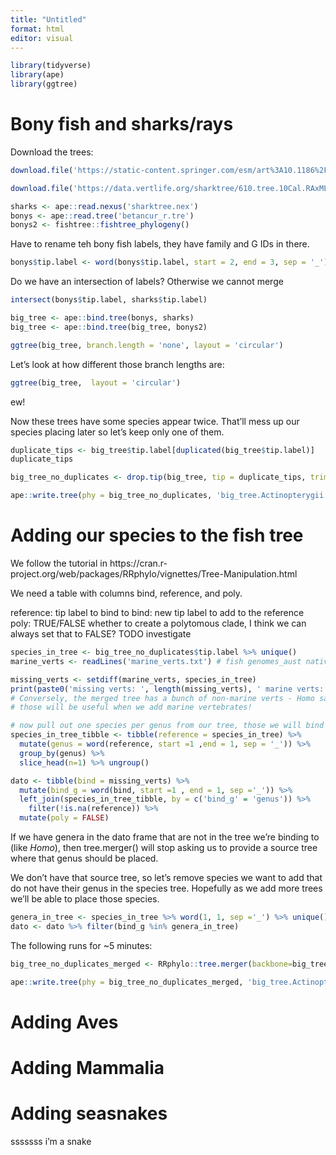 ```yaml
---
title: "Untitled"
format: html
editor: visual
---
```


```r
library(tidyverse)
library(ape)
library(ggtree)
```

# Bony fish and sharks/rays

Download the trees:

```r
download.file('https://static-content.springer.com/esm/art%3A10.1186%2Fs12862-017-0958-3/MediaObjects/12862_2017_958_MOESM2_ESM.tre', 'betancur_r.tre')
```
```r
download.file('https://data.vertlife.org/sharktree/610.tree.10Cal.RAxML.BS.nex', 'sharktree.nex')
```

```r
sharks <- ape::read.nexus('sharktree.nex')
bonys <- ape::read.tree('betancur_r.tre')
bonys2 <- fishtree::fishtree_phylogeny()
```
Have to rename teh bony fish labels, they have family and G IDs in there.

```r
bonys$tip.label <- word(bonys$tip.label, start = 2, end = 3, sep = '_')
```

Do we have an intersection of labels? Otherwise we cannot merge

```r
intersect(bonys$tip.label, sharks$tip.label)
```

```r
big_tree <- ape::bind.tree(bonys, sharks)
big_tree <- ape::bind.tree(big_tree, bonys2)

```

```r
ggtree(big_tree, branch.length = 'none', layout = 'circular')
```

Let's look at how different those branch lengths are:
```r
ggtree(big_tree,  layout = 'circular')
```
ew!

Now these trees have some species appear twice. That'll mess up our species placing later so let's keep only one of them.

```r
duplicate_tips <- big_tree$tip.label[duplicated(big_tree$tip.label)]
duplicate_tips
```
```r
big_tree_no_duplicates <- drop.tip(big_tree, tip = duplicate_tips, trim.internal = TRUE)
```


```r
ape::write.tree(phy = big_tree_no_duplicates, 'big_tree.Actinopterygii.Chondrichtyes.tre')
```


# Adding our species to the fish tree


We follow the tutorial in https://cran.r-project.org/web/packages/RRphylo/vignettes/Tree-Manipulation.html

We need a table with columns bind, reference, and poly.

reference: tip label to bind to 
bind: new tip label to add to the reference
poly: TRUE/FALSE whether to create a polytomous clade, I think we can always set that to FALSE? TODO investigate

```r
species_in_tree <- big_tree_no_duplicates$tip.label %>% unique()
marine_verts <- readLines('marine_verts.txt') # fish genomes_aust native and endemic.xlsx

missing_verts <- setdiff(marine_verts, species_in_tree)
print(paste0('missing verts: ', length(missing_verts), ' marine verts: ', length(marine_verts), ' species in tree: ', length(species_in_tree)))
# Conversely, the merged tree has a bunch of non-marine verts - Homo sapiens, Mus musculus, etc.
# those will be useful when we add marine vertebrates!

# now pull out one species per genus from our tree, those we will bind to
species_in_tree_tibble <- tibble(reference = species_in_tree) %>% 
  mutate(genus = word(reference, start =1 ,end = 1, sep = '_')) %>% 
  group_by(genus) %>% 
  slice_head(n=1) %>% ungroup()

dato <- tibble(bind = missing_verts) %>% 
  mutate(bind_g = word(bind, start =1 , end = 1, sep ='_')) %>% 
  left_join(species_in_tree_tibble, by = c('bind_g' = 'genus')) %>% 
    filter(!is.na(reference)) %>% 
  mutate(poly = FALSE)
```
If we have genera in the dato frame that are not in the tree we're binding to (like *Homo*), then tree.merger() will stop asking us to provide a source tree where that genus should be placed.

We don't have that source tree, so let's remove species we want to add that do not have their genus in the 
species tree. Hopefully as we add more trees we'll be able to place those species.


```r
genera_in_tree <- species_in_tree %>% word(1, 1, sep ='_') %>% unique()
dato <- dato %>% filter(bind_g %in% genera_in_tree)
```

The following runs for ~5 minutes:

```r
big_tree_no_duplicates_merged <- RRphylo::tree.merger(backbone=big_tree_no_duplicates,data=as.data.frame(dato %>% select(-bind_g)),plot=FALSE)

```
```r
ape::write.tree(phy = big_tree_no_duplicates_merged, 'big_tree.Actinopterygii.Chondrichtyes.withMarineVerts.tre')

```


# Adding Aves

# Adding Mammalia

# Adding seasnakes
  
sssssss i'm a snake

